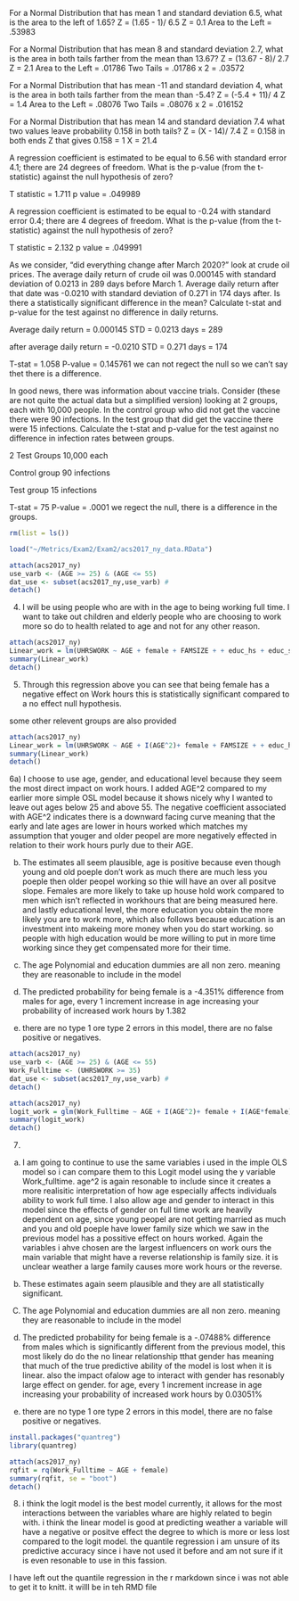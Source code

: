 

For a Normal Distribution that has mean 1 and standard deviation 6.5, what is the area to the left of 1.65?
Z = (1.65 - 1)/ 6.5
Z = 0.1
Area to the Left = .53983

For a Normal Distribution that has mean 8 and standard deviation 2.7, what is the area in both tails farther from the mean than 13.67?
Z = (13.67 - 8)/ 2.7
Z = 2.1
Area to the Left = .01786
Two Tails = .01786 x 2 = .03572

For a Normal Distribution that has mean -11 and standard deviation 4, what is the area in both tails farther from the mean than -5.4?
Z = (-5.4 + 11)/ 4
Z = 1.4
Area to the Left = .08076
Two Tails = .08076 x 2 = .016152

For a Normal Distribution that has mean 14 and standard deviation 7.4 what two values leave probability 0.158 in both tails?
Z = (X - 14)/ 7.4
Z = 0.158 in both ends
Z that gives 0.158 = 1 
X = 21.4

A regression coefficient is estimated to be equal to 6.56 with standard error 4.1; there are 24 degrees of freedom. What is the p-value (from the t-statistic) against the null hypothesis of zero?

T statistic = 1.711
p value = .049989

A regression coefficient is estimated to be equal to -0.24 with standard error 0.4; there are 4 degrees of freedom. What is the p-value (from the t-statistic) against the null hypothesis of zero?

T statistic = 2.132
p value = .049991

As we consider, “did everything change after March 2020?” look at crude oil prices. The average daily return of crude oil was 0.000145 with standard deviation of 0.0213 in 289 days before March 1. Average daily return after that date was -0.0210 with standard deviation of 0.271 in 174 days after. Is there a statistically significant difference in the mean? Calculate t-stat and p-value for the test against no difference in daily returns.

Average daily return = 0.000145
STD = 0.0213 
days = 289

after
average daily return = -0.0210
STD = 0.271
days = 174

T-stat = 1.058
P-value = 0.145761
we can not regect the null so we can't say thet there is a difference.

In good news, there was information about vaccine trials. Consider (these are not quite the actual data but a simplified version) looking at 2 groups, each with 10,000 people. In the control group who did not get the vaccine there were 90 infections. In the test group that did get the vaccine there were 15 infections. Calculate the t-stat and p-value for the test against no difference in infection rates between groups.

2 Test Groups
10,000 each

Control group
90 infections

Test group
15 infections

T-stat = 75
P-value = .0001
we regect the null, there is a difference in the groups.
```{r}
rm(list = ls())
```

```{r}
load("~/Metrics/Exam2/Exam2/acs2017_ny_data.RData")
```

```{r}
attach(acs2017_ny)
use_varb <- (AGE >= 25) & (AGE <= 55) 
dat_use <- subset(acs2017_ny,use_varb) # 
detach()
```
4) I will be using people who are with in the age to being working full time. I want to take out children and elderly people who are choosing to work more so do to health related to age and not for any other reason.


```{r}
attach(acs2017_ny)
Linear_work = lm(UHRSWORK ~ AGE + female + FAMSIZE + + educ_hs + educ_somecoll + educ_college + educ_advdeg)
summary(Linear_work)
detach()
```

5) Through this regression above you can see that being female has a negative effect on Work hours this is statistically significant compared to a no effect null hypothesis. 

some other relevent groups are also provided

```{r}
attach(acs2017_ny)
Linear_work = lm(UHRSWORK ~ AGE + I(AGE^2)+ female + FAMSIZE + + educ_hs + educ_somecoll + educ_college + educ_advdeg)
summary(Linear_work)
detach()
```

6a)  I choose to use age, gender, and educational level because they seem the most direct impact on work hours.
I added AGE^2 compared to my earlier more simple OSL model because it shows nicely why I wanted to leave out ages below 25 and above 55. The negative coefficient associated with AGE^2 indicates there is a downward facing curve meaning that the early and late ages are lower in hours worked which matches my assumption that youger and older peopel are more negatively effected in relation to their work hours purly due to their AGE.

b) The estimates all seem plausible, age is positive because even though young and old poeple don't work as much there are much less you poeple then older peopel working so thie will have an over all positve slope.
  Females are more likely to take up house hold work compared to men which isn't reflected in workhours that are being measured here.
  and lastly educational level, the more education you obtain the more likely you are to work more, which also follows because education is an investment into makeing more money when you do start working. so people with high education would be more willing to put in more time working since they get compensated more for their time.
  
c) The age Polynomial and education dummies are all non zero. meaning they are reasonable to include in the model
d) The predicted probability for being female is a -4.351% difference from males
  for age, every 1 increment increase in age increasing your probability of increased work hours by 1.382

e) there are no type 1 ore type 2 errors in this model, there are no false positive or negatives.



```{r}
attach(acs2017_ny)
use_varb <- (AGE >= 25) & (AGE <= 55) 
Work_Fulltime <- (UHRSWORK >= 35)
dat_use <- subset(acs2017_ny,use_varb) # 
detach()
```


```{r}
attach(acs2017_ny)
logit_work = glm(Work_Fulltime ~ AGE + I(AGE^2)+ female + I(AGE*female) + FAMSIZE + + educ_hs + educ_somecoll + educ_college + educ_advdeg)
summary(logit_work)
detach()
```
7)
a) I am going to continue to use the same variables i used in the imple OLS model so i can compare them to this Logit model using the y variable Work_fulltime. age^2 is again resonable to include since it creates a more realisitic interpretation of how age especially affects individuals ability to work full time. I also allow age and gender to interact in this model since the effects of gender on full time work are heavily dependent on age, since young peopel are not getting married as much and you and old poeple have lower family size which we saw in the previous model has a possitive effect on hours worked. Again the variables i ahve chosen are the largest influencers on work ours the main variable that might have a reverse relationship is family size. it is unclear weather a large family causes more work hours or the reverse.

b) These estimates again seem plausible and they are all statistically significant.

C) The age Polynomial and education dummies are all non zero. meaning they are reasonable to include in the model

d)  The predicted probability for being female is a -.07488% difference from males which is significantly different from the previous model, this most likely do do the no linear relationship tthat gender has meaning that much of the true predictive ability of the model is lost when it is linear. also the impact ofalow age to interact with gender has resonably large effect on gender.
  for age, every 1 increment increase in age increasing your probability of increased work hours by 0.03051%
  
e) there are no type 1 ore type 2 errors in this model, there are no false positive or negatives.

```{r}
install.packages("quantreg")
library(quantreg)
```


```{r}
attach(acs2017_ny)
rqfit = rq(Work_Fulltime ~ AGE + female)
summary(rqfit, se = "boot")
detach()
```



8) i think the logit model is the best model currently, it allows for the most interactions between the variables whare are highly related to begin with. i think the linear model is good at predicting weather a variable will have a negative or positve effect the degree to which is more or less lost compared to the logit model. the quantile regression i am unsure of its predictive accuracy since i have not used it before and am not sure if it is even resonable to use in this fassion. 


I have left out the quantile regression in the r markdown since i was not able to get it to knitt. it willl be in teh RMD file



